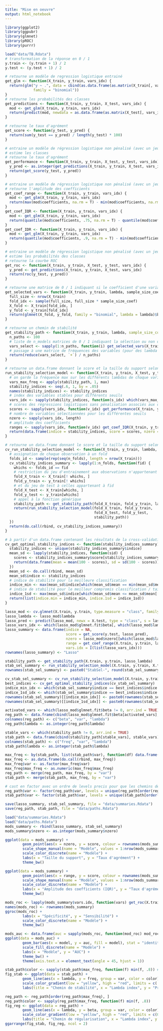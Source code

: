```yaml
---
title: "Mise en oeuvre"
output: html_notebook
---
```


```r
library(ggplot2)
library(ggpubr)
library(glmnet)
library(pROC)
library(purrr)
```

```r
load("data/TB.Rdata")
# transformation de la réponse en 0 / 1
y.train <- (y.train + 1) / 2
y.test <- (y.test + 1) / 2
```

```r
# retourne un modèle de regression logistique entrainé
get_glm <- function(X_train, y_train, vars_idx) {
  return(glm("y ~ .", data = cbind(as.data.frame(as.matrix(X_train[, vars_idx])), data.frame(y = y_train)),
             family = "binomial"))
}
# retourne les probabilités des classes
get_predictions <- function(X_train, y_train, X_test, vars_idx) {
  mod <- get_glm(X_train, y_train, vars_idx)
  return(predict(mod, newdata = as.data.frame(as.matrix(X_test[, vars_idx])), type = "response"))
}

# retourne le taux d'agrément
get_score <- function(y_test, y_pred) {
  return(sum(y_test == y_pred) / length(y_test) * 100)
}

# entraine un modèle de régression logistique non pénalisé (avec un jeu restreint aux variables stables)
# estime les classes
# retourne le taux d'agrément
get_performance <- function(X_train, y_train, X_test, y_test, vars_idx) {
  y_pred <- as.integer(get_predictions(X_train, y_train, X_test, vars_idx) > .5)
  return(get_score(y_test, y_pred))
}

# entraine un modèle de régression logistique non pénalisé (avec un jeu restreint aux variables stables)
# retourne l'amplitude des coefficients
get_coef_range <- function(X_train, y_train, vars_idx) {
  mod <- get_glm(X_train, y_train, vars_idx)
  return(max(mod$coefficients, na.rm = T) - min(mod$coefficients, na.rm = T))
}
get_coef_IQR <- function(X_train, y_train, vars_idx) {
  mod <- get_glm(X_train, y_train, vars_idx)
  return(quantile(mod$coefficients, .75, na.rm = T) - quantile(mod$coefficients, .25, na.rm = T))
}
get_coef_IDR <- function(X_train, y_train, vars_idx) {
  mod <- get_glm(X_train, y_train, vars_idx)
  return(quantile(mod$coefficients, .9, na.rm = T) - min(mod$coefficients, .1, na.rm = T))
}

# entraine un modèle de régression logistique non pénalisé (avec un jeu restreint aux variables stables)
# estime les probabilités des classes
# retourne la courbe ROC
get_roc <- function(X_train, y_train, X_test, y_test, vars_idx) {
  y_pred <- get_predictions(X_train, y_train, X_test, vars_idx)
  return(roc(y_test, y_pred))
}
```

```r
# retourne une matrice de 0 / 1 indiquant si le coefficient d'une variable est non nul pour un lambda donné
get_selected_vars <- function(X_train, y_train, lambda, sample_size_coef) {
  full_size <- nrow(X_train)
  fold_idx <- sample(full_size, full_size * sample_size_coef)
  X_fold <- X_train[fold_idx, ]
  y_fold <- y_train[fold_idx]
  return(glmnet(X_fold, y_fold, family = "binomial", lambda = lambda)$beta != 0)
}

# retourne un chemin de stabilité
get_stability_path <- function(X_train, y_train, lambda, sample_size_coef = .5) {
  n_paths <- 100
  # liste de n_models matrices de 0 / 1 indiquant la sélection ou non d'une variable pour un lambda donné
  vars_select <- sapply(1:n_paths, function(i) get_selected_vars(X_train, y_train, lambda, sample_size_coef))
  # passage à une matrice de fréquences des variables (pour des lambda différents)
  return(reduce(vars_select, `+`) / n_paths)
}

# retourne un data.frame donnant le score et la taille du support selon le seuil de stabilité
run_stability_selection_model <- function(X_train, y_train, X_test, y_test, stability_path) {
  # on garde la fréquence max sur les différents lambdas de chaque variable
  vars_max_freq <- apply(stability_path, 1, max)
  stability_indices <- seq(.6, 1, by = .05)
  names(stability_indices) <- stability_indices
  # index des variables stables pour différents seuils
  vars_idx <- sapply(stability_indices, function(s_idx) which(vars_max_freq >= s_idx))
  # scores des régressions logistiques sans pénalisation associés aux différents seuils
  scores <- sapply(vars_idx, function(v_idx) get_performance(X_train, y_train, X_test, y_test, v_idx))
  # nombre de variables sélectionnées pour les différentes seuils
  nzero <- sapply(vars_idx, length)
  # amplitude des coefficients
  ranges <- sapply(vars_idx, function(v_idx) get_coef_IQR(X_train, y_train, v_idx))
  return(data.frame(indice = stability_indices, score = scores, nzero = nzero, range = ranges, vars.idx = I(vars_idx)))
}
```

```r
# retourne un data.frame donnant le score et la taille du support selon le seuil de stabilité pour n_folds modèles
cv_run_stability_selection_model <- function(X_train, y_train, lambda, n_folds = 10) {
  # assignation de chaque observation à un fold
  folds_id <- sample(rep(seq(n_folds), length = nrow(X_train)))
  cv_stability_indices_summary <- lapply(1:n_folds, function(fid) {
    whichs <- folds_id == fid
    # restriction du jeu d'entrainement aux observations n'appartenant pas au fold fid
    fold_X_train <- X_train[! whichs, ]
    fold_y_train <- y_train[! whichs]
    # et du jeu de test à celles appartenant à fid
    fold_X_test <- X_train[whichs, ]
    fold_y_test <- y_train[whichs]
    # appel à la fonction générique
    stability_path <- get_stability_path(fold_X_train, fold_y_train, lambda) # ? sample_size_coef
    return(run_stability_selection_model(fold_X_train, fold_y_train,
                                         fold_X_test, fold_y_test,
                                         stability_path))
  })
  return(do.call(rbind, cv_stability_indices_summary))
}

# à partir d'un data.frame contenant les résultats de la cross-validation retourne les indices optimaux
cv_get_optimal_stability_indices <- function(stability_indices_summary) {
  stability_indices <- unique(stability_indices_summary$indice)
  mean_sd <- lapply(stability_indices, function(sid) {
    scores <- stability_indices_summary$score[stability_indices_summary$indice == sid]
    return(data.frame(mean = mean(100 - scores), sd = sd(100 - scores)))
  })
  mean_sd <- do.call(rbind, mean_sd)
  mean_sd$indice <- stability_indices
  # indice de stabilité pour la meilleure classification
  indice_min <- max(mean_sd$indice[which(mean_sd$mean == min(mean_sd$mean))])
  # indice de stabilité pour le meilleur compromis classification / taille du support
  indice_1sd <- max(mean_sd$indice[which(mean_sd$mean <= mean_sd$mean[[indice_min]] + mean_sd$sd[[indice_min]])])
  return(list(indice.min = indice_min, indice.1sd = indice_1sd))
}
```

```r
lasso_mod <- cv.glmnet(X.train, y.train, type.measure = "class", family = "binomial")
lasso_lambda <- lasso_mod$lambda
lasso_pred <- predict(lasso_mod, newx = X.test, type = "class", s = lasso_mod$lambda.1se)[, 1]
lasso_vars_idx <- which(lasso_mod$glmnet.fit$beta[, which(lasso_mod$lambda == lasso_mod$lambda.1se)] != 0)
lasso_summary <- data.frame(indice = NA,
                            score = get_score(y.test, lasso_pred),
                            nzero = lasso_mod$nzero[[which(lasso_mod$lambda == lasso_mod$lambda.1se)]],
                            range = get_coef_range(X.train, y.train, lasso_vars_idx),
                            vars.idx = I(list(lasso_vars_idx)))
rownames(lasso_summary) <- "Lasso"
```

```r
stability_path <- get_stability_path(X.train, y.train, lasso_lambda)
stab_sel_summary <- run_stability_selection_model(X.train, y.train, X.test, y.test, stability_path)
rownames(stab_sel_summary) <- paste0("StabSel-", round(stab_sel_summary$indice, digits = 2))
```

```r
cv_stab_sel_summary <- cv_run_stability_selection_model(X.train, y.train, lasso_lambda)
best_indices <- cv_get_optimal_stability_indices(cv_stab_sel_summary)
indice_min_idx <- which(stab_sel_summary$indice == best_indices$indice.min)
indice_1sd_idx <- which(stab_sel_summary$indice == best_indices$indice.1sd)
rownames(stab_sel_summary)[[indice_min_idx]] <- paste0(rownames(stab_sel_summary)[[indice_min_idx]], " (cv_min)")
rownames(stab_sel_summary)[[indice_1sd_idx]] <- paste0(rownames(stab_sel_summary)[[indice_1sd_idx]], " (cv_1sd)")
```

```r
activated_vars <- which(lasso_mod$glmnet.fit$beta != 0, arr.ind = TRUE)
reg_path <- data.frame(cbind(lasso_mod$glmnet.fit$beta[activated_vars], activated_vars))
colnames(reg_path) <- c("beta", "var", "lambda")
reg_path$lambda <- as.integer(reg_path$lambda)

stable_vars <- which(stability_path != 0, arr.ind = TRUE)
stab_path <- data.frame(cbind(stability_path[stable_vars], stable_vars))
colnames(stab_path) <- c("freq", "var", "lambda")
stab_path$lambda <- as.integer(stab_path$lambda)

max_freq <- by(stab_path, list(stab_path$var), function(df) data.frame(var = unique(df$var), max_freq = max(df$freq)))
max_freq <- as.data.frame(do.call(rbind, max_freq))
max_freq$var <- as.factor(max_freq$var)
max_freq$max_freq <- as.numeric(max_freq$max_freq)
reg_path <- merge(reg_path, max_freq, by = "var")
stab_path <- merge(stab_path, max_freq, by = "var")

# cast en factor avec un ordre de levels precis pour que les chemins des graphs soient bien superposes
reg_path$var <- factor(reg_path$var, levels = unique(reg_path[order(reg_path$max_freq), "var"]))
stab_path$var <- factor(stab_path$var, levels = unique(stab_path[order(stab_path$max_freq), "var"]))
```

```r
save(lasso_summary, stab_sel_summary, file = "data/summaries.Rdata")
save(reg_path, stab_path, file = "data/paths.Rdata")
```

```r
load("data/summaries.Rdata")
load("data/paths.Rdata")
mods_summary <- rbind(lasso_summary, stab_sel_summary)
mods_summary$nzero <- as.integer(mods_summary$nzero)
```

```r
ggplot(data = mods_summary) +
        geom_point(aes(x = nzero, y = score, colour = rownames(mods_summary), shape = rownames(mods_summary))) +
        scale_shape_manual(name = "Modèle", values = 1:nrow(mods_summary)) +
        scale_color_discrete(name = "Modèle") +
        labs(x = "Taille du support", y = "Taux d'agrément") +
        theme_bw()
```

```r
ggplot(data = mods_summary) +
        geom_point(aes(x = range, y = score, colour = rownames(mods_summary), shape = rownames(mods_summary))) +
        scale_shape_manual(name = "Modèle", values = 1:nrow(mods_summary)) +
        scale_color_discrete(name = "Modèle") +
        labs(x = "Amplitude des coefficients (IQR)", y = "Taux d'agrément") +
        theme_bw()
```

```r
mods_roc <- lapply(mods_summary$vars.idx, function(vars) get_roc(X.train, y.train, X.test, y.test, vars))
names(mods_roc) <- rownames(mods_summary)
ggroc(mods_roc) +
        labs(x = "Spécificité", y = "Sensibilité") +
        scale_color_discrete(name = "Modèle") +
        theme_bw()
```

```r
mods_auc <- data.frame(auc = sapply(mods_roc, function(mod_roc) mod_roc$auc), model = names(mods_roc))
ggplot(data = mods_auc) +
        geom_bar(aes(x = model, y = auc, fill = model), stat = "identity") +
        scale_fill_discrete(name = "Modèle") +
        labs(x = "Modèle", y = "AUC") +
        theme_bw() +
        theme(axis.text.x = element_text(angle = 45, hjust = 1))
```

```r
stab_path$color <- sapply(stab_path$max_freq, function(f) min(f, .8)) # meme couleur de .8 a 1
fig_stab <- ggplot(data = stab_path) +
        geom_line(aes(x = lambda, y = freq, group = var, color = color)) +
        scale_color_gradient(low = "yellow", high = "red", limits = c(.6, .8), guide = "none") +
        labs(title = "Chemin de stabilité", x = "Lambda index", y = "Probabilité de sélection")

reg_path <- reg_path[order(reg_path$max_freq), ]
reg_path$color <- sapply(reg_path$max_freq, function(f) min(f, .8))
fig_reg <- ggplot(data = reg_path) +
        geom_line(aes(x = lambda, y = beta, group = var, color = color)) +
        scale_color_gradient(low = "yellow", high = "red", limits = c(0.6, .8), guide = "none") +
        labs(title = "Chemin de régularisation", x = "Lambda index", y = "Coefficient")
ggarrange(fig_stab, fig_reg, ncol = 2)
```
